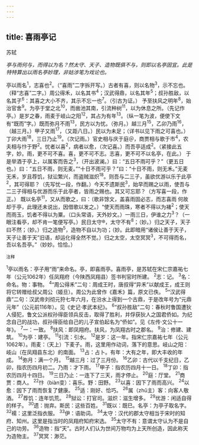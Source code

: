 ```yaml
---
---
---
```

title: 喜雨亭记
---



苏轼

*亭与雨何与，而得以为名？然太守、天子、造物既俱不与，则即以名亭固宜。此是特特算出以雨名亭妙理，非姑涉笔为戏论也。*

亭以雨名<sup>1</sup>，志喜也<sup>2</sup>。（“喜雨”二字拆开写。）古者有喜，则以名物<sup>3</sup>，示不忘也。（释“志喜”二字。）周公得禾，以名其书<sup>4</sup>；汉武得鼎，以名其年<sup>5</sup>；叔孙胜敌，以名其子<sup>6</sup>：其喜之大小不齐，其示不忘一也<sup>7</sup>。（引古为证。）
予至扶风之明年<sup>8</sup>，始治官舍<sup>9</sup>。为亭于堂之北<sup>10</sup>，而凿池其南，引流种树<sup>11</sup>，以为休息之所。（先记作亭。）是岁之春，雨麦于岐山之阳<sup>12</sup>，其占为有年<sup>13</sup>。（纵一笔为波，便使下文有“既而”字。）既而弥月不雨<sup>13</sup>，民方以为忧。（弥月。）越三月<sup>15</sup>，乙卯乃雨<sup>16</sup>，（越三月。）甲子又雨<sup>17</sup>，（又距八日。）民以为未足；（详书以见下雨之可喜也。）丁卯大雨<sup>18</sup>，三日乃止<sup>19</sup>。（次记雨。）官史相与庆于庭＠，商贾相与歌于市<sup>4</sup>，农夫相与忭于野<sup>2</sup>。忧者以喜<sup>2</sup>，病者以愈，（次记喜。）而吾亭适成<sup>2</sup>。（紧接此五字，妙。雨，更不可不喜。喜，更不可不志。志喜，更不可不以名亭，在此。）
于是举酒于亭上，以属客而告之<sup>3</sup>，（开出波澜。）曰：“五日不雨可乎？”（更五日也。）曰：“五日不雨，则无麦。”“十日不雨可乎？”曰：“十日不雨，则无禾。”无麦无禾，岁且荐饥，狱讼繁兴，而盗贼滋炽<sup>18</sup>。则吾与二三子，虽欲优游以乐于此亭<sup>2</sup>，其可得耶？（先写忧一段，作翻。）今天不遗斯民<sup>3</sup>，始早而赐之以雨，使吾与二三子得相与优游而乐于此亭者，皆雨之赐也。其又可忘耶？（方写喜一段，作正。）
既以名亭<sup>11</sup>，又从而歌之，曰：（歌非馀文，盖喜雨固必志，而志喜雨
何故却于亭，此理还未说出，因借歌以发之。）“使天而雨珠，寒者不得以为褚<sup>2</sup>；使天而雨玉，饥者不得以为粟。（口头常语，天外妙文。）一雨三日，伊谁之力<sup>3</sup>？（一眼注看亭，却不肯一笔便写亭。）民日太守®，太守不有<sup>8</sup>；（妙。）归之天子，天子曰不然；（妙。）归之造物<sup>5</sup>，造物不自以为功；（妙。此即暗用“诸侯让善于天子，天子让善于天”旧语，却运化得全然不觉。）归之太空，太空冥冥<sup>3</sup>，不可得而名，吾以名吾亭。”（妙妙。恰恰。）

<sup>注释</sup>

<sup>1</sup>亭以雨名：亭子用“雨”来命名。亭，即喜雨亭。喜雨亭，是苏轼在宋仁宗嘉祐七年（公元1062年）任凤翔府（今陕西凤翔县）签书判官时所建。
<sup>2</sup>志：记。
<sup>3</sup>名：命名。物：事物。
<sup>4</sup>“周公得禾”二句：周成王时，唐叔得“异禾”以献成王，成王则将它转赠给叔父周公（姬旦）。周公为此曾作《嘉禾》篇，原文已佚。
<sup>5</sup>“汉武得鼎”二句：汉武帝刘彻元狩七年六月，在汾水上得到一个古鼎，于是改年号为“元鼎元年”（公元前116年）。见《史记·孝武本纪》。
<sup>6</sup>“叔孙胜敌”二句：春秋时鲁国遭狄人侵犯，鲁文公派权孙得臣领兵反击，取得了胜利，并俘获狄人之国君侨如。为纪念自己的战功，叔孙得臣给自己的儿子宣伯起名为“侨如”。见《左传·文公十一年》。
<sup>7</sup>一：一致。
<sup>8</sup>扶风：即凤翔府。扶风，为凤翔古时之郡名。
<sup>9</sup>治：修建、建筑。
<sup>10</sup>为亭：建亭。
<sup>11</sup>引流：引水。
<sup>12</sup>是岁：这一年。指宋仁宗嘉祐七年（公元1062年）。雨麦：（天上）下麦子。雨，这里用作动词，落下的意思。岐山之阳：岐山（在凤翔县东北）的南面。
<sup>13</sup>占：占卜。有年：大有之年，即大丰收的年成。
<sup>14</sup>弥月：满一个月。
<sup>15</sup>越三月：过了三月份。
<sup>16</sup>乙卯：古代以千支纪日，乙卯，指农历四月初二。乃雨：才下雨。
<sup>17</sup>甲子：指农历四月十一日。
<sup>18</sup>丁卯：指农历四月十四日。
<sup>19</sup>三日乃止：一连下了三天，雨才停止。
<sup>20</sup>庭：厅堂。
<sup>21</sup>商贾：商人。
<sup>22</sup>忭（biàn变）：喜乐。野：田野。
<sup>23</sup>以喜：因下了雨而高兴。
<sup>24</sup>以愈：因下了雨而恢复了健康。
<sup>25</sup>适：刚好、恰巧。
<sup>26</sup>属（zhǔ主）客：向客人敬酒。
<sup>27</sup>荐饥：连年饥荒。
<sup>28</sup>狱讼：打官司。滋炽：滋生增多。
<sup>29</sup>优游：闲适自得的样子。
<sup>30</sup>遗：抛弃。斯民：这些百姓。
<sup>31</sup>既以：既巳。名亭：为亭子取名字。
<sup>32</sup>襦：这里泛指衣服。
<sup>33</sup>伊：语助词。
<sup>34</sup>太守：汉代的郡太守相当于宋时的知府、知州。这里是指当时的凤翔府知府宋选。
<sup>35</sup>太守不有：意谓太守认为不是自己的功劳。
<sup>36</sup>造物：指“天”。古时人们认为世间万物均为上天所创造，因此称天为造物主。
<sup>37</sup>冥冥：渺茫。